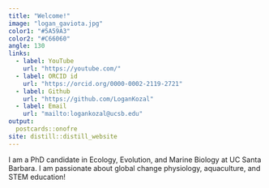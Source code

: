 ```yaml
---
title: "Welcome!"
image: "logan_gaviota.jpg"
color1: "#5A59A3"
color2: "#C66060"
angle: 130
links:
  - label: YouTube
    url: "https://youtube.com/"
  - label: ORCID id
    url: "https://orcid.org/0000-0002-2119-2721"
  - label: Github
    url: "https://github.com/LoganKozal"
  - label: Email
    url: "mailto:logankozal@ucsb.edu"
output:
  postcards::onofre
site: distill::distill_website
---
```

 
I am a PhD candidate in Ecology, Evolution, and Marine Biology at UC Santa Barbara. I am passionate about global change physiology, aquaculture, and STEM education!
